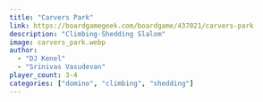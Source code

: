 ```yaml
---
title: "Carvers Park"
link: https://boardgamegeek.com/boardgame/437021/carvers-park
description: "Climbing-Shedding Slalom"
image: carvers_park.webp
author: 
  - "DJ Kenel"
  - "Srinivas Vasudevan"
player_count: 3-4
categories: ["domino", "climbing", "shedding"]
---
```

